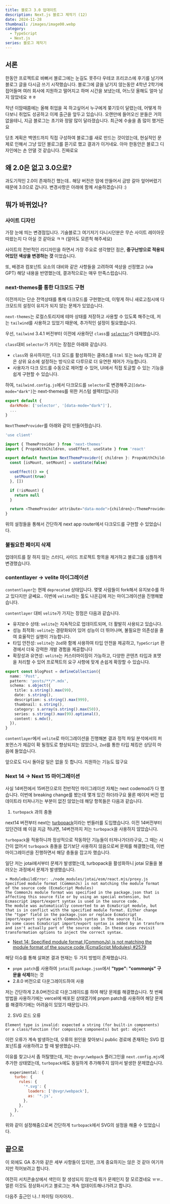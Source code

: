 ```yaml
---
title: 블로그 3.0 업데이트
description: Next.js 블로그 제작기 (12)
date: 2024-11-28
thumbnail: /images/image00.webp
category:
  - TypeScript
  - Next.js
series: 블로그 제작기
---
```


## 서론

한동안 프로젝트로 바뻐서 블로그에는 눈길도 못주다 우테코 프리코스에 후기를 남기며 블로그 글을 다시금 쓰기 시작했습니다.
블로그에 글을 남기지 않는동안 4학년 2학기에 접어들며 여러 회사에 지원하고 떨어지고 하며 시간을 보냈는데, 어느덧 올해도 얼마 남지 않았네요 ㅎㅎ

작년 이맘때쯤에는 올해 취업을 꼭 하고싶어서 누구에게 쫒기듯이 달렸는데, 어떻게 하다보니 취업도 성공하고 이제 출근을 앞두고 있습니다.
오랜만에 들어오신 분들은 거의 없을테니, 지금 블로그는 초기와 정말 많이 달라졌습니다. 최근에 수술을 좀 많이 했거든요

당초 계획은 백엔드까지 직접 구성하여 블로그를 새로 만드는 것이었는데, 현실적인 문제로 인해서 그냥 있던 블로그를 뜯기로 했고 결과가 이거네요. 아마 한동안은 블로그 디자인에는 손 안댈 것 같습니다. 진짜로요

## 왜 2.0은 없고 3.0으로?

과도기적인 2.0이 존재하긴 했는데.. 해당 버전은 맘에 안들어서 금방 갈아 엎어버렸기때문에 3.0으로 갑니다.
변경사항은 아래에 함께 서술하겠습니다 :)

## 뭐가 바뀌었나?

### 사이트 디자인

가장 눈에 띄는 변경점입니다. 기술블로그 여기저기 다니시던분은 무슨 사이트 레이아웃 따왔는지 다 아실 것 같아요 ㅋㅋ (알아도 모른척 해주세요)

사이트의 전반적인 리디자인을 하면서 가장 주요로 생각했던 점은, **중구난방으로 적용되어있던 색상을 변경하는 것** 이었습니다.

또, 배경과 컴포넌트 요소의 대비와 같은 사항들을 고려하여 색상을 선정했고 (via GPT) 해당 내용을 반영했는데, 결과적으로는 매우 만족스럽습니다.

### next-themes를 통한 다크모드 구현

이전까지는 단순 전역상태를 통해 다크모드를 구현했는데, 이렇게 하니 새로고침시에 다크모드의 설정이 유지가 되지 않는 문제가 있었습니다.

`next-themes`는 로컬스토리지에 테마 상태를 저장하고 사용할 수 있도록 해주는데, 저는 `tailwind`를 사용하고 있었기 때문에, 추가적인 설정이 필요했습니다.

우선, `tailwind` 3.4.1 버전부터 이전에 사용하던 `class`를 [`selector`](https://tailwindcss.com/docs/dark-mode)가 대체했습니다.

`class`대비 `selector`가 가지는 장점은 아래와 같습니다.

- `class`와 유사하지만, 다크 모드를 활성화하는 클래스를 `html` 또는 `body` 태그와 같은 상위 요소에 설정하는 방식으로 다루므로 더 유연한 제어가 가능합니다.
- 사용자가 다크 모드를 수동으로 제어할 수 있어, UI에서 직접 토글할 수 있는 기능을 쉽게 구현할 수 있습니다.

하여, `tailwind.config.js`에서 다크모드를 `selector`로 변경해주고(`[data-mode="dark"]`는 next-themes를 위한 커스텀 셀렉터입니다)

```js
export default {
  darkMode: ['selector', '[data-mode="dark"]'],
  ...
}
```

`NextThemeProvider`를 아래와 같이 만들어줬습니다.

```js
'use client'

import { ThemeProvider } from 'next-themes'
import { PropsWithChildren, useEffect, useState } from 'react'

export default function NextThemeProvider({ children }: PropsWithChildren) {
  const [isMount, setMount] = useState(false)

  useEffect(() => {
    setMount(true)
  }, [])

  if (!isMount) {
    return null
  }

  return <ThemeProvider attribute="data-mode">{children}</ThemeProvider>
}
```

위의 설정들을 통해서 간단하게 next app router에서 다크모드를 구현할 수 있었습니다.

### 불필요한 페이지 삭제

업데이트를 잘 하지 않는 스터디, 사이드 프로젝트 항목을 제거하고 블로그를 심플하게 변경했습니다.

### contentlayer -> velite 마이그레이션

`contentlayer`는 현재 `deprecated` 상태입니다. 몇몇 사람들이 fork해서 유지보수를 하고 있다지만 글쎄요..
이번에 `velite`라는 툴도 나온김에 저는 마이그레이션을 진행해봤습니다.

`contentlayer` 대비 `velite`가 가지는 장점은 다음과 같습니다.

- 유지보수 상태: `velite`는 지속적으로 업데이트되며, 더 활발히 사용되고 있습니다.
- 성능 최적화: `velite`는 경량화되어 있어 성능이 더 뛰어나며, 불필요한 의존성을 줄여 효율적인 실행이 가능합니다.
- 타입 안전성: `velite`는 `Zod`와 함께 사용하여 타입 안전을 제공하고, `TypeScript` 환경에서 더욱 강력한 개발 경험을 제공합니다
- 확장성과 유연성: `velite`는 커스터마이징이 가능하고, 다양한 콘텐츠 타입과 포맷을 처리할 수 있어 프로젝트의 요구 사항에 맞게 손쉽게 확장할 수 있습니다.

```ts
export const blogPost = defineCollection({
  name: 'Post',
  pattern: 'posts/**/*.mdx',
  schema: s.object({
    title: s.string().max(99),
    date: s.string(),
    description: s.string().max(999),
    thumbnail: s.string(),
    category: s.array(s.string().max(50)),
    series: s.string().max(99).optional(),
    content: s.mdx(),
  }),
}
```

`contentlayer`에서 `velite`로 마이그레이션을 진행해본 결과 정적 파일 분석에서의 퍼포먼스가 체감이 확 될정도로 향상되지는 않았으나, `Zod`를 통한 타입 체킹은 상당히 마음에 들었습니다.

앞으로도 다시 돌아갈 일은 없을 듯 합니다. 지원하는 기능도 많구요

### Next 14 -> Next 15 마이그레이션

사실 14버전에서 15버전으로의 전반적인 마이그레이션 자체는 next codemod가 다 했습니다. 이번에 breaking change를 봤는데 몇개 있긴 하더라구요
물론 메이저 버전 업데이트라 터져나가는 부분이 없진 않았는데 해당 항목들은 다음과 같습니다.

1. `turbopack` 과의 충돌

next14 버전부터 next는 [turbopack](https://nextjs-ko.org/docs/architecture/turbopack)이라는 번들러를 도입했습니다. 이전 14버전부터 있던건데 왜 이걸 지금 적냐면, 14버전까지 저는 `turbopack`을 사용하지 않았습니다.

`turbopack`을 적용하니까 정상적으로 작동하던 기능들이 터져나가더라구요, 그 때는 시간이 없어서 `turbopack` 충돌을 잡기보단 사용하지 않음으로써 문제를 해결했는데, 이번 마이그레이션을 진행하면서 해당 충돌을 잡고자 했습니다.

일단 저는 jotai에서부터 문제가 발생했는데, turbopack을 활성화하니 jotai 모듈을 불러오는 과정에서 문제가 발생했습니다.

```text
⨯ ModuleBuildError: ./node_modules/jotai/esm/react.mjs/proxy.js
Specified module format (CommonJs) is not matching the module format of the source code (EcmaScript Modules)
The CommonJs module format was specified in the package.json that is affecting this source file or by using an special extension, but Ecmascript import/export syntax is used in the source code.
The module was automatically converted to an EcmaScript module, but that is in conflict with the specified module format. Either change the "type" field in the package.json or replace EcmaScript import/export syntax with CommonJs syntas in the source file.
In some cases EcmaScript import/export syntax is added by an transform and isn't actually part of the source code. In these cases revisit transformation options to inject the correct syntax.
```

- [Next 14: Specified module format (CommonJs) is not matching the module format of the source code (EcmaScript Modules) #2579](https://github.com/pmndrs/jotai/discussions/2579)

해당 이슈를 통해 살펴본 결과 현재는 두 가지 방법이 존재했습니다.

- `pnpm patch`를 사용하여 `jotai`의 `package.json`에서 **"type": "commonjs" 구문을 삭제**하는 것
- 2.8.0 버전으로 다운그레이드하여 사용

저는 간단하게 2.8.0버전으로 다운그레이드를 하여 해당 문제를 해결했습니다. 첫 번째 방법을 사용하기에는 vercel에 배포된 상태였기에 pnpm patch를 사용하여 해당 문제를 해결하기에는 어려움이 있었기 때문입니다.

2. SVG 로드 오류

```text
Element type is invalid: expected a string (for built-in components) or a class/function (for composite components) but got: object
```

이런 오류가 계속 발생하는데, 오류의 원인을 찾아보니 public 경로에 존재하는 SVG 컴포넌트를 사용하려고 할 때 발생했습니다.

이유를 찾고나서 좀 허탈했는데, 저는 `@svgr/webpack` 플러그인을 `next.config.mjs`에 추가한 상태였는데, `turbopack`에도 동일하게 추가해주지 않아서 발생한 문제였습니다.

```js
  experimental: {
    turbo: {
      rules: {
        '*.svg': {
          loaders: ['@svgr/webpack'],
          as: '*.js',
        },
      },
    },
  },
```

위와 같이 설정해줌으로써 간단하게 `turbopack`에서 SVG의 설정을 해줄 수 있었습니다.

## 끝으로

이 외에도 GA 추가와 같은 세부 사항들이 있지만, 크게 중요하지는 않은 것 같아 여기까지만 적어보려고 합니다.

여전히 서치콘솔상에서 색인이 잘 생성되지 않는데 뭐가 문제인지 잘 모르겠네요 ㅠㅠ.. 얼른 이것도 정상화시키고 블로그는 계속 업데이트해나가려고 합니다.

다음주 출근인 나..! 파이팅 아자아자..
